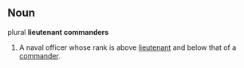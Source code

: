 ==Noun==

plural '''lieutenant commanders'''

#A naval officer whose rank is above [[lieutenant]] and below that of a [[commander]].